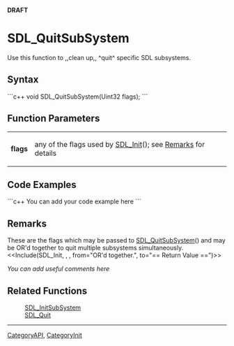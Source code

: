 <!-- pragma section-numbers off -->
<!-- pragma disable-camelcase -->
'''DRAFT'''

= SDL_QuitSubSystem =
Use this function to ,,clean up,, ^quit^ specific SDL subsystems.


== Syntax ==
```c++
void SDL_QuitSubSystem(Uint32 flags);
```

== Function Parameters ==
{|
|'''flags'''
|any of the flags used by [[SDL_Init]](); see [[#flags|Remarks]] for details
|}

== Code Examples ==
```c++
You can add your code example here
```

== Remarks ==
<span id="flags"></span>These are the flags which may be passed to [[SDL_QuitSubSystem]]() and may be OR'd together to quit multiple subsystems simultaneously. 
<<Include(SDL_Init, , , from="OR'd together.", to="== Return Value ==")>>

''You can add useful comments here''

== Related Functions ==
:[[SDL_InitSubSystem]]
:[[SDL_Quit]]

----
[[CategoryAPI]], [[CategoryInit]]
